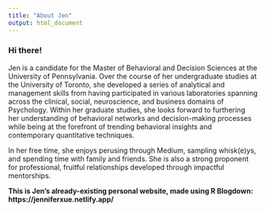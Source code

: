 ```yaml
---
title: "About Jen"
output: html_document
---
```


### Hi there! 


Jen is a candidate for the Master of Behavioral and Decision Sciences at the University of Pennsylvania. Over the course of her undergraduate studies at the University of Toronto, she developed a series of analytical and management skills from having participated in various laboratories spanning across the clinical, social, neuroscience, and business domains of Psychology. Within her graduate studies, she looks forward to furthering her understanding of behavioral networks and decision-making processes while being at the forefront of trending behavioral insights and contemporary quantitative techniques.



In her free time, she enjoys perusing through Medium, sampling whisk(e)ys, and spending time with family and friends. She is also a strong proponent for professional, fruitful relationships developed through impactful mentorships.


<b/>

This is Jen's already-existing personal website, made using R Blogdown: https://jenniferxue.netlify.app/
 
<b/>